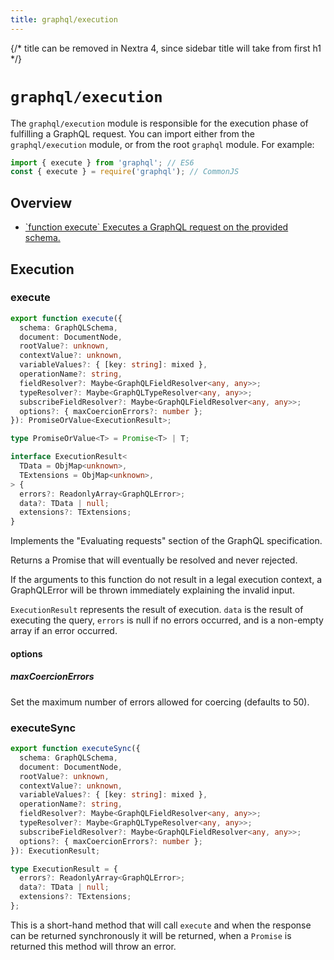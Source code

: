 ```yaml
---
title: graphql/execution
---
```


{/* title can be removed in Nextra 4, since sidebar title will take from first h1 */}

# `graphql/execution`

The `graphql/execution` module is responsible for the execution phase of
fulfilling a GraphQL request. You can import either from the `graphql/execution` module, or from the root `graphql` module. For example:

```js
import { execute } from 'graphql'; // ES6
const { execute } = require('graphql'); // CommonJS
```

## Overview

<ul className="apiIndex">
  <li>
    <a href="#execute">
      `function execute` Executes a GraphQL request on the provided schema.
    </a>
  </li>
</ul>

## Execution

### execute

```ts
export function execute({
  schema: GraphQLSchema,
  document: DocumentNode,
  rootValue?: unknown,
  contextValue?: unknown,
  variableValues?: { [key: string]: mixed },
  operationName?: string,
  fieldResolver?: Maybe<GraphQLFieldResolver<any, any>>;
  typeResolver?: Maybe<GraphQLTypeResolver<any, any>>;
  subscribeFieldResolver?: Maybe<GraphQLFieldResolver<any, any>>;
  options?: { maxCoercionErrors?: number };
}): PromiseOrValue<ExecutionResult>;

type PromiseOrValue<T> = Promise<T> | T;

interface ExecutionResult<
  TData = ObjMap<unknown>,
  TExtensions = ObjMap<unknown>,
> {
  errors?: ReadonlyArray<GraphQLError>;
  data?: TData | null;
  extensions?: TExtensions;
}
```

Implements the "Evaluating requests" section of the GraphQL specification.

Returns a Promise that will eventually be resolved and never rejected.

If the arguments to this function do not result in a legal execution context,
a GraphQLError will be thrown immediately explaining the invalid input.

`ExecutionResult` represents the result of execution. `data` is the result of
executing the query, `errors` is null if no errors occurred, and is a
non-empty array if an error occurred.

#### options

##### maxCoercionErrors

Set the maximum number of errors allowed for coercing (defaults to 50).

### executeSync

```ts
export function executeSync({
  schema: GraphQLSchema,
  document: DocumentNode,
  rootValue?: unknown,
  contextValue?: unknown,
  variableValues?: { [key: string]: mixed },
  operationName?: string,
  fieldResolver?: Maybe<GraphQLFieldResolver<any, any>>;
  typeResolver?: Maybe<GraphQLTypeResolver<any, any>>;
  subscribeFieldResolver?: Maybe<GraphQLFieldResolver<any, any>>;
  options?: { maxCoercionErrors?: number };
}): ExecutionResult;

type ExecutionResult = {
  errors?: ReadonlyArray<GraphQLError>;
  data?: TData | null;
  extensions?: TExtensions;
};
```

This is a short-hand method that will call `execute` and when the response can
be returned synchronously it will be returned, when a `Promise` is returned this
method will throw an error.
